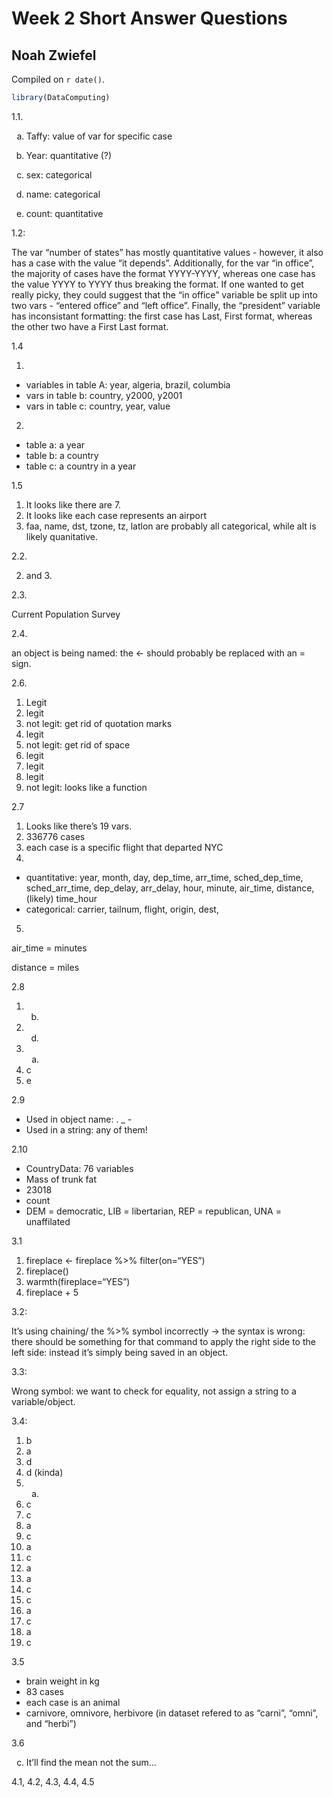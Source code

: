 # Week 2 Short Answer Questions

## Noah Zwiefel

<!-- leave this material as is -->
Compiled on `r date()`.

```r
library(DataComputing)
```
<!-- put your content after this line -->

1.1.

a) Taffy: value of var for specific case

b) Year: quantitative (?)

c) sex: categorical

d) name: categorical

e) count: quantitative

1.2:

The var "number of states" has mostly quantitative values - however, it also has a case with the value "it depends". Additionally, for the var "in office", the majority of cases have the format YYYY-YYYY, whereas one case has the value YYYY to YYYY thus breaking the format. If one wanted to get really picky, they could suggest that the "in office" variable be split up into two vars - "entered office" and "left office". Finally, the "president" variable has inconsistant formatting: the first case has Last, First format, whereas the other two have a First Last format.

1.4

1. 

- variables in table A: year, algeria, brazil, columbia
- vars in table b: country, y2000, y2001
- vars in table c: country, year, value

2. 

- table a: a year
- table b: a country
- table c: a country in a year

1.5

1. It looks like there are 7.
2. It looks like each case represents an airport
3. faa, name, dst, tzone, tz, latlon are probably all categorical, while alt is likely quanitative.

2.2.

2. and 3.

2.3.

Current Population Survey


2.4.

an object is being named: the <- should probably be replaced with an = sign.

2.6.

1. Legit
2. legit
3. not legit: get rid of quotation marks
4. legit
5. not legit: get rid of space
6. legit
7. legit
8. legit
9. not legit: looks like a function

2.7

1. Looks like there's 19 vars. 
2. 336776 cases
3. each case is a specific flight that departed NYC 
4. 

- quantitative: year, month, day, dep_time, arr_time, sched_dep_time, sched_arr_time, dep_delay, arr_delay, hour, minute, air_time, distance, (likely) time_hour
- categorical: carrier, tailnum, flight, origin, dest,

5.

air_time = minutes

distance = miles

2.8

1. b.
2. d.
3. a.
4. c
5. e

2.9

- Used in object name: . _ - 
- Used in a string: any of them!

2.10

- CountryData: 76 variables
- Mass of trunk fat
- 23018
- count
- DEM = democratic, LIB = libertarian, REP = republican, UNA = unaffilated

3.1

1. fireplace <- fireplace %>% filter(on="YES")
2. fireplace()
3. warmth(fireplace="YES")
4. fireplace + 5

3.2:

It's using chaining/ the %>% symbol incorrectly -> the syntax is wrong: there should be something for that command to apply the right side to the left side: instead it's simply being saved in an object.

3.3:

Wrong symbol: we want to check for equality, not assign a string to a variable/object.

3.4:

1. b
2. a
3. d
4. d (kinda)
5. a.
6. c
7. c
8. a
9. c
10. a
11. c
12. a
13. a
14. c
15. c
16. a
17. c
18. a
19. c

3.5

- brain weight in kg
- 83 cases
- each case is an animal
- carnivore, omnivore, herbivore (in dataset refered to as "carni", "omni", and "herbi")

3.6

c. It'll find the mean not the sum...

4.1, 4.2, 4.3, 4.4, 4.5
